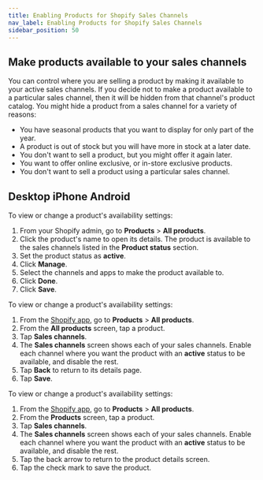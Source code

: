 ```yaml
---
title: Enabling Products for Shopify Sales Channels
nav_label: Enabling Products for Shopify Sales Channels
sidebar_position: 50
---
```


## Make products available to your sales channels

You can control where you are selling a product by making it available to your active sales channels. If you decide not
to make a product available to a particular sales channel, then it will be hidden from that channel's product catalog.
You might hide a product from a sales channel for a variety of reasons:

* You have seasonal products that you want to display for only part of the year.
* A product is out of stock but you will have more in stock at a later date.
* You don't want to sell a product, but you might offer it again later.
* You want to offer online exclusive, or in-store exclusive products.
* You don't want to sell a product using a particular sales channel.

## Desktop iPhone Android

To view or change a product's availability settings:

1. From your Shopify admin, go to **Products** > **All products**.
2. Click the product's name to open its details. The product is available to the sales channels listed in the **Product
   status** section.
3. Set the product status as **active**.
4. Click **Manage**.
5. Select the channels and apps to make the product available to.
6. Click **Done**.
7. Click **Save**.

To view or change a product's availability settings:

1. From the [Shopify app](https://www.shopify.com/install/detect), go to **Products** > **All products**.
2. From the **All products** screen, tap a product.
3. Tap **Sales channels**.
4. The **Sales channels** screen shows each of your sales channels. Enable each channel where you want the product with an
   **active** status to be available, and disable the rest.
5. Tap **Back** to return to its details page.
6. Tap **Save**.

To view or change a product's availability settings:

1. From the [Shopify app](https://www.shopify.com/install/detect), go to **Products** > **All products**.
2. From the **Products** screen, tap a product.
3. Tap **Sales channels**.
4. The **Sales channels** screen shows each of your sales channels. Enable each channel where you want the product with an
   **active** status to be available, and disable the rest.
5. Tap the back arrow to return to the product details screen.
6. Tap the check mark to save the product.



